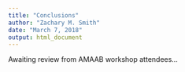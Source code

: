```yaml
---
title: "Conclusions"
author: "Zachary M. Smith"
date: "March 7, 2018"
output: html_document
---
```


Awaiting review from AMAAB workshop attendees...

